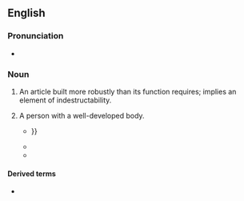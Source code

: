 ==English==

===Pronunciation===
* {{audio|en|En-au-brick shithouse.ogg|Audio (AU)}}

===Noun===
{{en-noun}}

# {{lb|en|slang|vulgar}} An article built more robustly than its function requires; implies an element of indestructability.
# {{lb|en|slang|vulgar}} A person with a well-developed body.
#* {{quote-text|en|year=2000|author=Shane Maloney|title=Nice Try: A Murray Whelan Mystery|page=75|passage=Part Polynesian, part Melanesian, part '''brick shithouse'''. He crossed the gym with the proprietary waddle of a troll in its lair, {{...}} }}
#* {{quote-text|en|year=2001|author=J. R. Parker|title=Winter Kill|page=9|passage=He felt like he'd just slammed a '''brick shithouse'''.}}
#* {{quote-text|en|year=2002|author=Joseph Geren|title=Chastity's Virtue: A Michael Marcus Mystery|page=50|passage=She looked really fine, a bonafide '''brick shithouse'''.}}

====Derived terms====
* {{l|en|built like a brick shithouse}}